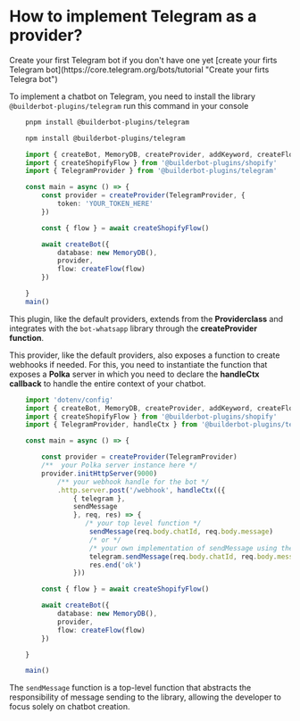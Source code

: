 # How to implement Telegram as a provider?

<Note>
Create your first Telegram bot if you don't have one yet [create your firts Telegram bot](https://core.telegram.org/bots/tutorial "Create your firts Telegra bot")
</Note>

To implement a chatbot on Telegram, you need to install the library `@builderbot-plugins/telegram` run this command in your console

<CodeGroup>

```bash {{ title: 'pnpm' }}
    pnpm install @builderbot-plugins/telegram
```
```bash {{ title: 'npm' }}
    npm install @builderbot-plugins/telegram
```
</CodeGroup>


```typescript
    import { createBot, MemoryDB, createProvider, addKeyword, createFlow, EVENTS } from '@bot-whatsapp/bot'
    import { createShopifyFlow } from '@builderbot-plugins/shopify'
    import { TelegramProvider } from '@builderbot-plugins/telegram'

    const main = async () => {
        const provider = createProvider(TelegramProvider, {
            token: 'YOUR_TOKEN_HERE'
        })

        const { flow } = await createShopifyFlow()

        await createBot({
            database: new MemoryDB(),
            provider,
            flow: createFlow(flow)
        })

    }
    main()
```

This plugin, like the default providers, extends from the __Providerclass__ and integrates with the `bot-whatsapp` library through the __createProvider function__.

This provider, like the default providers, also exposes a function to create webhooks if needed. For this, you need to instantiate the function that exposes a __Polka__ server in which you need to declare the __handleCtx callback__ to handle the entire context of your chatbot.

```typescript
    import 'dotenv/config'
    import { createBot, MemoryDB, createProvider, addKeyword, createFlow, EVENTS } from '@bot-whatsapp/bot'
    import { createShopifyFlow } from '@builderbot-plugins/shopify'
    import { TelegramProvider, handleCtx } from '@builderbot-plugins/telegram'

    const main = async () => {

        const provider = createProvider(TelegramProvider)
        /**  your Polka server instance here */
        provider.initHttpServer(9000)
            /** your webhook handle for the bot */
            .http.server.post('/webhook', handleCtx(({
                { telegram },
                sendMessage
                }, req, res) => {
                   /* your top level function */
                    sendMessage(req.body.chatId, req.body.message)
                    /* or */
                    /* your own implementation of sendMessage using the core package library */
                    telegram.sendMessage(req.body.chatId, req.body.message)
                    res.end('ok')
                }))

        const { flow } = await createShopifyFlow()

        await createBot({
            database: new MemoryDB(),
            provider,
            flow: createFlow(flow)
        })

    }

    main()
```

The `sendMessage` function is a top-level function that abstracts the responsibility of message sending to the library, allowing the developer to focus solely on chatbot creation.